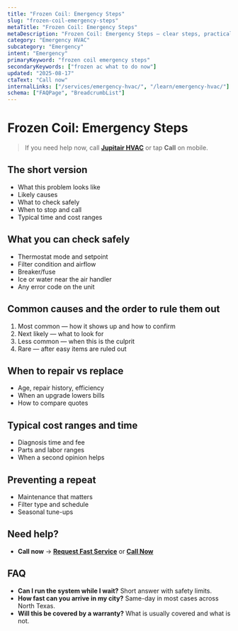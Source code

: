 ```yaml
---
title: "Frozen Coil: Emergency Steps"
slug: "frozen-coil-emergency-steps"
metaTitle: "Frozen Coil: Emergency Steps"
metaDescription: "Frozen Coil: Emergency Steps — clear steps, practical fixes, and when to call a pro in North Texas."
category: "Emergency HVAC"
subcategory: "Emergency"
intent: "Emergency"
primaryKeyword: "frozen coil emergency steps"
secondaryKeywords: ["frozen ac what to do now"]
updated: "2025-08-17"
ctaText: "Call now"
internalLinks: ["/services/emergency-hvac/", "/learn/emergency-hvac/"]
schema: ["FAQPage", "BreadcrumbList"]
---
```

# Frozen Coil: Emergency Steps

> If you need help now, call **[Jupitair HVAC](/contact)** or tap **Call** on mobile.

## The short version
- What this problem looks like
- Likely causes
- What to check safely
- When to stop and call
- Typical time and cost ranges

## What you can check safely
- Thermostat mode and setpoint
- Filter condition and airflow
- Breaker/fuse
- Ice or water near the air handler
- Any error code on the unit

## Common causes and the order to rule them out
1. Most common — how it shows up and how to confirm
2. Next likely — what to look for
3. Less common — when this is the culprit
4. Rare — after easy items are ruled out

## When to repair vs replace
- Age, repair history, efficiency
- When an upgrade lowers bills
- How to compare quotes

## Typical cost ranges and time
- Diagnosis time and fee
- Parts and labor ranges
- When a second opinion helps

## Preventing a repeat
- Maintenance that matters
- Filter type and schedule
- Seasonal tune-ups

## Need help?
- **Call now** → **[Request Fast Service](/contact)** or **[Call Now](tel:+1-XXX-XXX-XXXX)**

## FAQ
- **Can I run the system while I wait?** Short answer with safety limits.
- **How fast can you arrive in my city?** Same-day in most cases across North Texas.
- **Will this be covered by a warranty?** What is usually covered and what is not.
